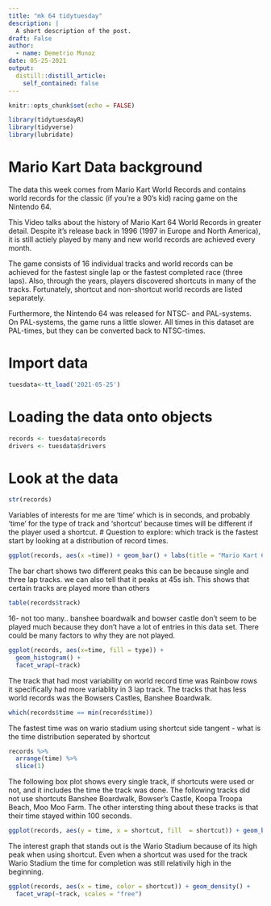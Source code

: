```yaml
---
title: "mk 64 tidytuesday"
description: |
  A short description of the post.
draft: False
author:
  - name: Demetrio Munoz
date: 05-25-2021
output:
  distill::distill_article:
    self_contained: false
---
```



```r
knitr::opts_chunk$set(echo = FALSE)
```


```r
library(tidytuesdayR)
library(tidyverse)
library(lubridate)
```
# Mario Kart Data background 
The data this week comes from Mario Kart World Records and contains world records for the classic (if you’re a 90’s kid) racing game on the Nintendo 64.

This Video talks about the history of Mario Kart 64 World Records in greater detail. Despite it’s release back in 1996 (1997 in Europe and North America), it is still actiely played by many and new world records are achieved every month.

The game consists of 16 individual tracks and world records can be achieved for the fastest single lap or the fastest completed race (three laps). Also, through the years, players discovered shortcuts in many of the tracks. Fortunately, shortcut and non-shortcut world records are listed separately.

Furthermore, the Nintendo 64 was released for NTSC- and PAL-systems. On PAL-systems, the game runs a little slower. All times in this dataset are PAL-times, but they can be converted back to NTSC-times.

# Import data
```r

tuesdata<-tt_load('2021-05-25')
```
# Loading the data onto objects
```r
records <- tuesdata$records
drivers <- tuesdata$drivers

```
# Look at the data 
```r
str(records)
```

 Variables of interests for me are 'time' which is in seconds, and probably 'time' for the type of track and 'shortcut' because times will be different if the player used a shortcut. 
# Question to explore: which track is the fastest
  start by looking at a distribution of record times.

```r
ggplot(records, aes(x =time)) + geom_bar() + labs(title = "Mario Kart 64 world record", x = "Time in seconds", y = "times the record time was achieved")

```
 The bar chart shows two different peaks this can be because single and three lap tracks. we can also tell that it peaks at 45s ish. This shows that certain tracks are played more than others

```r
table(records$track)
```

  16- not too many.. banshee boardwalk and bowser castle don't seem to be played much because they don't have a lot of entries in this data set. There could be many factors to why they are not played.

```r
ggplot(records, aes(x=time, fill = type)) + 
  geom_histogram() + 
  facet_wrap(~track)
```
 The track that had most variability on world record time was Rainbow rows it specifically had more variablity in 3 lap track. The tracks that has less world records was the Bowsers Castles, Banshee Boardwalk.

```r
which(records$time == min(records$time)) 
```

  The fastest time was on wario stadium using shortcut side tangent - what is the time distribution seperated by shortcut
  
```r
records %>%
  arrange(time) %>%
  slice(1)
```

   The following box plot shows every single track, if shortcuts were used or not, and it includes the time the track was done. The following tracks did not use shortcuts Banshee Boardwalk, Bowser's Castle, Koopa Troopa Beach, Moo Moo Farm. The other intersting thing about these tracks is that their time stayed within 100 seconds. 
  
```r
ggplot(records, aes(y = time, x = shortcut, fill  = shortcut)) + geom_boxplot() + facet_wrap(~track)
```
 
  The interest graph that stands out is the Wario Stadium because of its high peak when using shortcut. Even when a shortcut was used for the track Wario Stadium the time for completion was still relativily high in the beginning. 
  
```r
ggplot(records, aes(x = time, color = shortcut)) + geom_density() + 
  facet_wrap(~track, scales = "free")

```